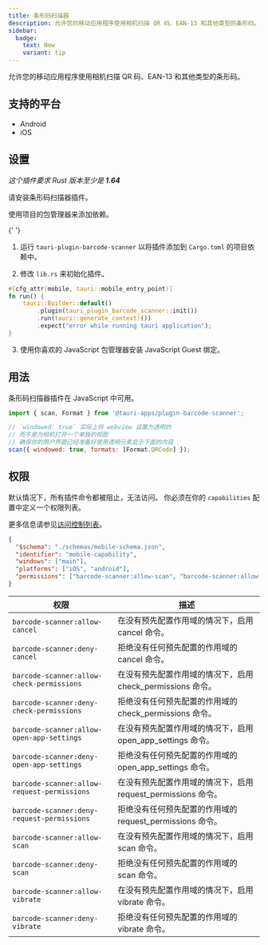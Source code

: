 ```yaml
---
title: 条形码扫描器
description: 允许您的移动应用程序使用相机扫描 QR 码、EAN-13 和其他类型的条形码。
sidebar:
  badge:
    text: New
    variant: tip
---
```



<PluginLinks plugin="barcode-scanner" />

允许您的移动应用程序使用相机扫描 QR 码、EAN-13 和其他类型的条形码。

## 支持的平台

- Android
- iOS

## 设置

_这个插件要求 Rust 版本至少是 **1.64**_

请安装条形码扫描器插件。

<Tabs>
  <TabItem label="自动">

使用项目的包管理器来添加依赖。

{' '}

<CommandTabs
  npm="npm run tauri add barcode-scanner"
  yarn="yarn run tauri add barcode-scanner"
  pnpm="pnpm tauri add barcode-scanner"
  bun="bun tauri add barcode-scanner"
  cargo="cargo tauri add barcode-scanner"
/>

  </TabItem>
  <TabItem label="手动">

1. 运行 `tauri-plugin-barcode-scanner` 以将插件添加到 `Cargo.toml` 的项目依赖中。

2. 修改 `lib.rs` 来初始化插件。

```rust title="lib.rs" ins={4}
#[cfg_attr(mobile, tauri::mobile_entry_point)]
fn run() {
    tauri::Builder::default()
        .plugin(tauri_plugin_barcode_scanner::init())
        .run(tauri::generate_context!())
        .expect("error while running tauri application");
}
```

3. 使用你喜欢的 JavaScript 包管理器安装 JavaScript Guest 绑定。

  <CommandTabs
      npm="npm install @tauri-apps/plugin-barcode-scanner"
      yarn="yarn add @tauri-apps/plugin-barcode-scanner"
      pnpm="pnpm add @tauri-apps/plugin-barcode-scanner"
      bun="bun add @tauri-apps/plugin-barcode-scanner"
  />
  </TabItem>
</Tabs>

## 用法

条形码扫描器插件在 JavaScript 中可用。

```javascript
import { scan, Format } from '@tauri-apps/plugin-barcode-scanner';

// `windowed: true` 实际上将 webview 设置为透明的
// 而不是为相机打开一个单独的视图
// 确保你的用户界面已经准备好使用透明元素显示下面的内容
scan({ windowed: true, formats: [Format.QRCode] });
```

## 权限

默认情况下，所有插件命令都被阻止，无法访问。
你必须在你的 `capabilities` 配置中定义一个权限列表。

更多信息请参见[访问控制列表](/zh-cn/reference/acl)。

```json title="src-tauri/capabilities/mobile.json"
{
  "$schema": "./schemas/mobile-schema.json",
  "identifier": "mobile-capability",
  "windows": ["main"],
  "platforms": ["iOS", "android"],
  "permissions": ["barcode-scanner:allow-scan", "barcode-scanner:allow-cancel"]
}
```

| 权限                                        | 描述                                                          |
| ------------------------------------------- | ------------------------------------------------------------- |
| `barcode-scanner:allow-cancel`              | 在没有预先配置作用域的情况下，启用 cancel 命令。              |
| `barcode-scanner:deny-cancel`               | 拒绝没有任何预先配置的作用域的 cancel 命令。                  |
| `barcode-scanner:allow-check-permissions`   | 在没有预先配置作用域的情况下，启用 check_permissions 命令。   |
| `barcode-scanner:deny-check-permissions`    | 拒绝没有任何预先配置的作用域的 check_permissions 命令。       |
| `barcode-scanner:allow-open-app-settings`   | 在没有预先配置作用域的情况下，启用 open_app_settings 命令。   |
| `barcode-scanner:deny-open-app-settings`    | 拒绝没有任何预先配置的作用域的 open_app_settings 命令。       |
| `barcode-scanner:allow-request-permissions` | 在没有预先配置作用域的情况下，启用 request_permissions 命令。 |
| `barcode-scanner:deny-request-permissions`  | 拒绝没有任何预先配置的作用域的 request_permissions 命令。     |
| `barcode-scanner:allow-scan`                | 在没有预先配置作用域的情况下，启用 scan 命令。                |
| `barcode-scanner:deny-scan`                 | 拒绝没有任何预先配置的作用域的 scan 命令。                    |
| `barcode-scanner:allow-vibrate`             | 在没有预先配置作用域的情况下，启用 vibrate 命令。             |
| `barcode-scanner:deny-vibrate`              | 拒绝没有任何预先配置的作用域的 vibrate 命令。                 |
